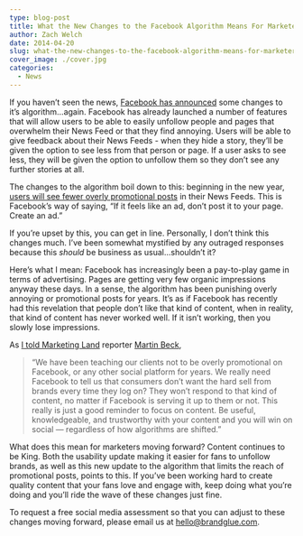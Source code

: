 ```yaml
---
type: blog-post
title: What the New Changes to the Facebook Algorithm Means For Marketers and Brands
author: Zach Welch
date: 2014-04-20
slug: what-the-new-changes-to-the-facebook-algorithm-means-for-marketers-and-brands
cover_image: ./cover.jpg
categories:
  - News
---
```


If you haven’t seen the news, [Facebook has announced][1] some changes to it’s algorithm...again. Facebook has already launched a number of features that will allow users to be able to easily unfollow people and pages that overwhelm their News Feed or that they find annoying. Users will be able to give feedback about their News Feeds - when they hide a story, they’ll be given the option to see less from that person or page. If a user asks to see less, they will be given the option to unfollow them so they don’t see any further stories at all.

The changes to the algorithm boil down to this: beginning in the new year, [users will see fewer overly promotional posts][2] in their News Feeds. This is Facebook’s way of saying, “If it feels like an ad, don’t post it to your page. Create an ad.”

If you’re upset by this, you can get in line. Personally, I don’t think this changes much. I’ve been somewhat mystified by any outraged responses because this _should_ be business as usual...shouldn’t it?

Here’s what I mean: Facebook has increasingly been a pay-to-play game in terms of advertising. Pages are getting very few organic impressions anyway these days. In a sense, the algorithm has been punishing overly annoying or promotional posts for years. It’s as if Facebook has recently had this revelation that people don’t like that kind of content, when in reality, that kind of content has never worked well. If it isn’t working, then you slowly lose impressions.

As [I told Marketing Land][3] reporter [Martin Beck][4],

> “We have been teaching our clients not to be overly promotional on Facebook, or any other social platform for years. We really need Facebook to tell us that consumers don’t want the hard sell from brands every time they log on? They won’t respond to that kind of content, no matter if Facebook is serving it up to them or not. This really is just a good reminder to focus on content. Be useful, knowledgeable, and trustworthy with your content and you will win on social — regardless of how algorithms are shifted.”

What does this mean for marketers moving forward? Content continues to be King. Both the usability update making it easier for fans to unfollow brands, as well as this new update to the algorithm that limits the reach of promotional posts, points to this. If you’ve been working hard to create quality content that your fans love and engage with, keep doing what you’re doing and you’ll ride the wave of these changes just fine.

To request a free social media assessment so that you can adjust to these changes moving forward, please email us at [hello@brandglue.com][5].

[1]: http://bit.ly/1qtZeMt
[2]: http://on.fb.me/1t6h3MJ
[3]: http://mklnd.com/1t5Z3Ba
[4]: https://twitter.com/MartinBeck
[5]: mailto:hell@brandglue.com
